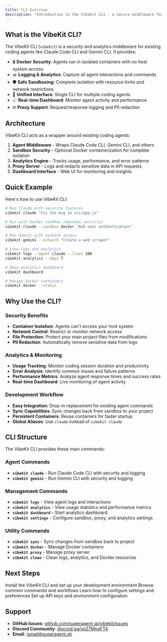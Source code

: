 ```yaml
---
title: CLI Overview
description: "Introduction to the VibeKit CLI - a secure middleware for headless and TUI coding agents"
---
```


## What is the VibeKit CLI?

The VibeKit CLI (`vibekit`) is a security and analytics middleware for existing coding agents like Claude Code CLI and Gemini CLI. It provides:

- 🔒 **Docker Security**: Agents run in isolated containers with no host system access
- 📊 **Logging & Analytics**: Capture all agent interactions and commands
- 🛡️ **Safe Sandboxing**: Complete isolation with resource limits and network restrictions
- 🔄 **Unified Interface**: Single CLI for multiple coding agents
- 📈 **Real-time Dashboard**: Monitor agent activity and performance
- 🌐 **Proxy Support**: Request/response logging and PII redaction

## Architecture

VibeKit CLI acts as a wrapper around existing coding agents:

1. **Agent Middleware** - Wraps Claude Code CLI, Gemini CLI, and others
2. **Sandbox Security** - Optional Docker containerization for complete isolation
3. **Analytics Engine** - Tracks usage, performance, and error patterns
4. **Proxy Server** - Logs and redacts sensitive data in API requests
5. **Dashboard Interface** - Web UI for monitoring and insights

## Quick Example

Here's how to use VibeKit CLI:

```bash
# Run Claude with security features
vibekit claude "Fix the bug in src/app.js"

# Run with Docker sandbox (maximum security)
vibekit claude --sandbox docker "Add user authentication"

# Run Gemini with network access
vibekit gemini --network "Create a web scraper"

# View logs and analytics
vibekit logs --agent claude --lines 100
vibekit analytics --days 7

# Open analytics dashboard
vibekit dashboard

# Manage Docker containers
vibekit docker --status
```

## Why Use the CLI?

### Security Benefits
- **Container Isolation**: Agents can't access your host system
- **Network Control**: Restrict or monitor network access
- **File Protection**: Protect your main project files from modifications
- **PII Redaction**: Automatically remove sensitive data from logs

### Analytics & Monitoring
- **Usage Tracking**: Monitor coding session duration and productivity
- **Error Analysis**: Identify common issues and failure patterns
- **Performance Metrics**: Analyze agent response times and success rates
- **Real-time Dashboard**: Live monitoring of agent activity

### Development Workflow
- **Easy Integration**: Drop-in replacement for existing agent commands
- **Sync Capabilities**: Sync changes back from sandbox to your project
- **Persistent Containers**: Reuse containers for faster startup
- **Global Aliases**: Use `claude` instead of `vibekit claude`

## CLI Structure

The VibeKit CLI provides these main commands:

### Agent Commands
- **`vibekit claude`** - Run Claude Code CLI with security and logging
- **`vibekit gemini`** - Run Gemini CLI with security and logging

### Management Commands
- **`vibekit logs`** - View agent logs and interactions
- **`vibekit analytics`** - View usage statistics and performance metrics
- **`vibekit dashboard`** - Start analytics dashboard
- **`vibekit settings`** - Configure sandbox, proxy, and analytics settings

### Utility Commands
- **`vibekit sync`** - Sync changes from sandbox back to project
- **`vibekit docker`** - Manage Docker containers
- **`vibekit proxy`** - Manage proxy server
- **`vibekit clean`** - Clean logs, analytics, and Docker resources

## Next Steps

<CardGroup cols={2}>
  <Card title="Installation" icon="download" href="/cli/installation">
    Install the VibeKit CLI and set up your development environment
  </Card>
  <Card title="Quick Reference" icon="book" href="/cli/quick-reference">
    Browse common commands and workflows
  </Card>
  <Card title="Configuration" icon="gear" href="/cli/configuration-files">
    Learn how to configure settings and preferences
  </Card>
  <Card title="Environment Variables" icon="code" href="/cli/environment-variables">
    Set up API keys and environment configuration
  </Card>
</CardGroup>

## Support

- **GitHub Issues**: [github.com/superagent-ai/vibekit/issues](https://github.com/superagent-ai/vibekit/issues)
- **Discord Community**: [discord.gg/spZ7MnqFT4](https://discord.gg/spZ7MnqFT4)
- **Email**: ismail@superagent.sh
